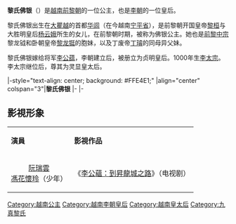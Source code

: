 {{unreferenced|time=2015-09-25T15:53:50+00:00}}
'''黎氏佛银'''（{{lang-vi|Lê Thị Phất Ngân}}）是[[越南|越南]][[前黎朝|前黎朝]]的一位公主，也是[[李朝_(越南)|李朝]]的一位皇后。

黎氏佛银出生在[[大瞿越|大瞿越]]的首都[[华闾|华闾]]（在今越南[[宁平省|宁平省]]），是前黎朝开国皇帝[[黎桓|黎桓]]与大胜明皇后[[杨云娥|杨云娥]]所生的女儿，在前黎朝时期，被称为佛银公主。她也是[[前黎中宗|前黎中宗]]黎龙钺和卧朝皇帝[[黎龙铤|黎龙铤]]的胞妹，以及丁废帝[[丁璿|丁璿]]的同母异父妹。

黎氏佛银嫁给将军[[李公蕴|李公蕴]]，李朝建立后，被册立为贞明皇后。1000年生[[李太宗|李太宗]]。李太宗继位后，尊其为灵显皇太后。

{{start box}}
|-style="text-align: center; background: #FFE4E1;"
|align="center" colspan="3"|'''黎氏佛银'''
|- 
{{s-before|[[感圣皇后|感圣皇后]]<br><small>前黎朝</small>}} 
{{s-title|[[越南皇后及妃嬪列表|大瞿越皇后]]|1010年—1028年}} 
{{s-after|[[金天皇后|金天皇后]]}}
|-
{{s-before|[[明德太后|明德太后]]}} 
{{s-title|[[:Category:越南皇太后|越南李朝皇太后]]|1028年—？}}
{{s-after|[[金天皇后|金天皇后]]|}} 
{{end box}}
== 影視形象 ==
{| class="wikitable" style="width:70%;"
|-  style="background:cornflowerblue; color:white; text-align:center;"
|'''演員'''||'''影視作品'''
|-
| style="text-align:center;"|[[阮瑞雲|阮瑞雲]]<br>[[馮花懷玲|馮花懷玲]]（少年）||style="text-align:center;"|《[[李公蘊：到昇龍城之路|李公蘊：到昇龍城之路]]》（电视剧）
|}
{{丁朝、前黎朝及李朝皇后}}

[[Category:越南公主|Category:越南公主]]
[[Category:越南李朝皇后|Category:越南李朝皇后]]
[[Category:越南皇太后|Category:越南皇太后]]
[[Category:九真黎氏|Category:九真黎氏]]